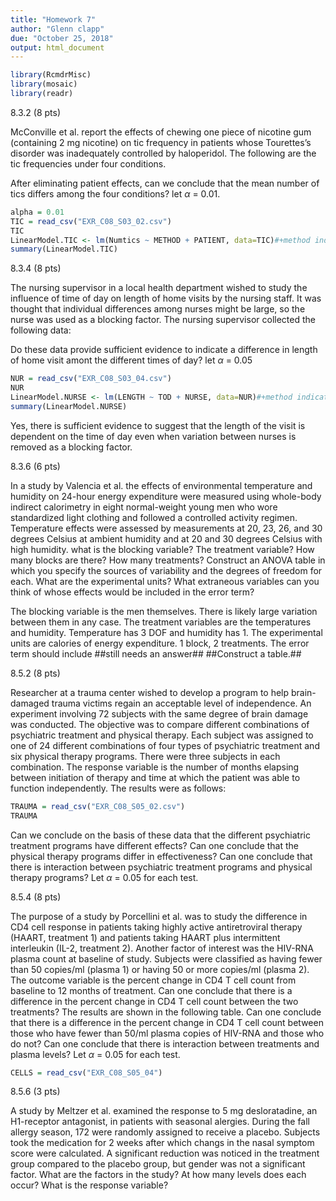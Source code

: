 ```yaml
---
title: "Homework 7"
author: "Glenn clapp"
due: "October 25, 2018"
output: html_document
---
```


```r
library(RcmdrMisc)
library(mosaic)
library(readr)
```

8.3.2 (8 pts)

McConville et al. report the effects of chewing one piece of nicotine gum (containing 2 mg nicotine) on tic frequency in patients whose Tourettes's disorder was inadequately controlled by haloperidol. The following are the tic frequencies under four conditions. 

After eliminating patient effects, can we conclude that the mean number of tics differs among the four conditions? let $\alpha$ = 0.01.

```r
alpha = 0.01
TIC = read_csv("EXR_C08_S03_02.csv")
TIC
LinearModel.TIC <- lm(Numtics ~ METHOD + PATIENT, data=TIC)#+method indicates that method is a blocking factor.
summary(LinearModel.TIC)
```

8.3.4 (8 pts)

The nursing supervisor in a local health department wished to study the influence of time of day on length of home visits by the nursing staff. It was thought that individual differences among nurses might be large, so the nurse was used as a blocking factor. The nursing supervisor collected the following data:

Do these data provide sufficient evidence to indicate a difference in length of home visit amont the different times of day? let $\alpha$ = 0.05

```r
NUR = read_csv("EXR_C08_S03_04.csv")
NUR
LinearModel.NURSE <- lm(LENGTH ~ TOD + NURSE, data=NUR)#+method indicates that method is a blocking factor.
summary(LinearModel.NURSE)
```

Yes, there is sufficient evidence to suggest that the length of the visit is dependent on the time of day even when
variation between nurses is removed as a blocking factor.

8.3.6 (6 pts)

In a study by Valencia et al. the effects of environmental temperature and humidity on 24-hour energy expenditure were measured using whole-body indirect calorimetry in eight normal-weight young men who wore standardized light clothing and followed a controlled activity regimen. Temperature effects were assessed by measurements at 20, 23, 26, and 30 degrees Celsius at ambient humidity and at 20 and 30 degrees Celsius with high humidity. what is the blocking variable? The treatment variable? How many blocks are there? How many treatments? Construct an ANOVA table in which you specify the sources of variability and the degrees of freedom for each. What are the experimental units? What extraneous variables can you think of whose effects would be included in the error term?

The blocking variable is the men themselves. There is likely large variation between them in any case. The treatment
variables are the temperatures and humidity. Temperature has 3 DOF and humidity has 1. The experimental units are
calories of energy expenditure. 1 block, 2 treatments. The error term should include ##still needs an answer##
##Construct a table.##

8.5.2 (8 pts)

Researcher at a trauma center wished to develop a program to help brain-damaged trauma victims regain an acceptable level of independence. An experiment involving 72 subjects with the same degree of brain damage was conducted. The objective was to compare different combinations of psychiatric treatment and physical therapy. Each subject was assigned to one of 24 different combinations of four types of psychiatric treatment and six physical therapy programs. There were three subjects in each combination. The response variable is the number of months elapsing between initiation of therapy and time at which the patient was able to function independently. The results were as follows:

```r
TRAUMA = read_csv("EXR_C08_S05_02.csv")
TRAUMA
```

Can we conclude on the basis of these data that the different psychiatric treatment programs have different effects? Can one conclude that the physical therapy programs differ in effectiveness? Can one conclude that there is interaction between psychiatric treatment programs and physical therapy programs? Let $\alpha$ = 0.05 for each test.

8.5.4 (8 pts)

The purpose of a study by Porcellini et al. was to study the difference in CD4 cell response in patients taking highly active antiretroviral therapy (HAART, treatment 1) and patients taking HAART plus intermittent interleukin (IL-2, treatment 2). Another factor of interest was the HIV-RNA plasma count at baseline of study. Subjects were classified as having fewer than 50 copies/ml (plasma 1) or having 50 or more copies/ml (plasma 2). The outcome variable is the percent change in CD4 T cell count from baseline to 12 months of treatment. Can one conclude that there is a difference in the percent change in CD4 T cell count between the two treatments? The results are shown in the following table. Can one conclude that there is a difference in the percent change in CD4 T cell count between those who have fewer than 50/ml plasma copies of HIV-RNA and those who do not? Can one conclude that there is interaction between treatments and plasma levels? Let $\alpha$ = 0.05 for each test.

```r
CELLS = read_csv("EXR_C08_S05_04")

```

8.5.6 (3 pts)

A study by Meltzer et al. examined the response to 5 mg desloratadine, an H1-receptor antagonist, in patients with seasonal alergies. During the fall allergy season, 172 were randomly assigned to receive a placebo. Subjects took the medication for 2 weeks after which changs in the nasal symptom score were calculated. A significant reduction was noticed in the treatment group compared to the placebo group, but gender was not a significant factor. What are the factors in the study? At how many levels does each occur? What is the response variable?
